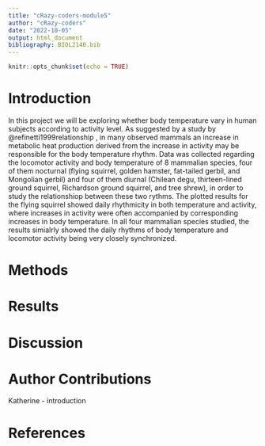```yaml
---
title: "cRazy-coders-module5"
author: "cRazy-coders"
date: "2022-10-05"
output: html_document
bibliography: BIOL2140.bib
---
```


```r
knitr::opts_chunk$set(echo = TRUE)
```
# Introduction

In this project we will be exploring whether body temperature vary in human subjects according to activity level. As suggested by a study by @refinetti1999relationship , in many observed mammals an increase in metabolic heat production derived from the increase in activity may be responsible for the body temperature rhythm. Data was collected regarding the locomotor activity and body temperature of 8 mammalian species, four of them nocturnal (flying squirrel, golden hamster, fat-tailed gerbil, and Mongolian gerbil) and four of them diurnal (Chilean degu, thirteen-lined ground squirrel, Richardson ground squirrel, and tree shrew), in order to study the relationshiop between these two rythms. The plotted results for the flying squirrel showed daily rhythmicity in both temperature and activity, where increases in activity were often accompanied by corresponding increases in body temperature. In all four mammalian species studied, the results simialrly showed the daily rhythms of body temperature and locomotor activity being very closely synchronized.


# Methods

# Results

# Discussion

# Author Contributions

Katherine - introduction

# References
